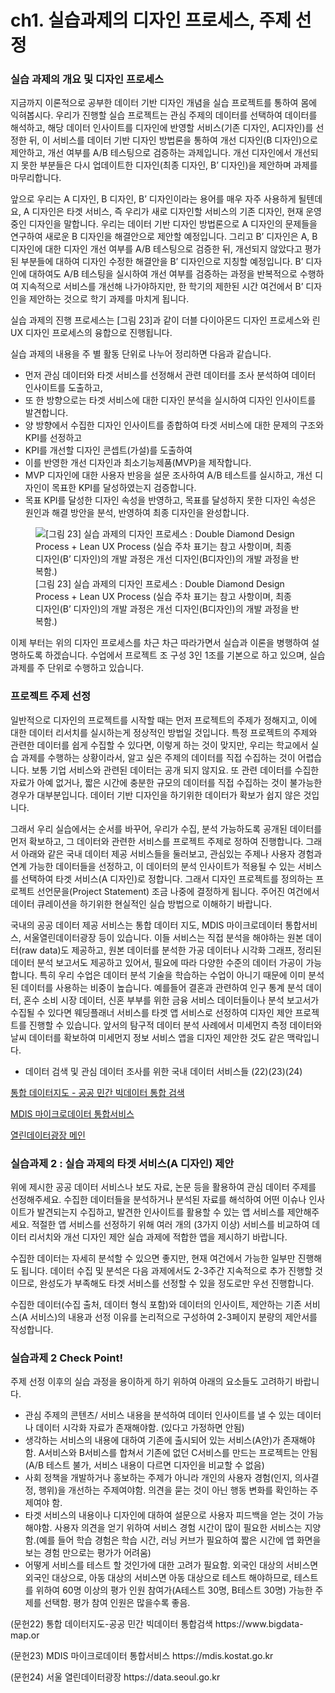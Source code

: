 # ch1. 실습과제의 디자인 프로세스, 주제 선정

### 실습 과제의 개요 및 디자인 프로세스

지금까지 이론적으로 공부한 데이터 기반 디자인 개념을 실습 프로젝트를 통하여 몸에 익혀봅시다. 우리가 진행할 실습 프로젝트는 관심 주제의 데이터를 선택하여 데이터를 해석하고, 해당 데이터 인사이트를 디자인에 반영할 서비스(기존 디자인, A디자인)를 선정한 뒤, 이 서비스를 데이터 기반 디자인 방법론을 통하여 개선 디자인(B 디자인)으로 제안하고, 개선 여부를 A/B 테스팅으로 검증하는 과제입니다. 개선 디자인에서 개선되지 못한 부분들은 다시 업데이트한 디자인(최종 디자인, B’ 디자인)을 제안하며 과제를 마무리합니다.

앞으로 우리는 A 디자인, B 디자인, B’ 디자인이라는 용어를 매우 자주 사용하게 될텐데요, A 디자인은 타겟 서비스, 즉 우리가 새로 디자인할 서비스의 기존 디자인, 현재 운영중인 디자인을 말합니다. 우리는 데이터 기반 디자인 방법론으로 A 디자인의 문제들을 연구하여 새로운 B 디자인을 해결안으로 제안할 예정입니다. 그리고 B’ 디자인은 A, B 디자인에 대한 디자인 개선 여부를 A/B 테스팅으로 검증한 뒤, 개선되지 않았다고 평가된 부분들에 대하여 디자인 수정한 해결안을 B’ 디자인으로 지칭할 예정입니다. B’ 디자인에 대하여도 A/B 테스팅을 실시하여 개선 여부를 검증하는 과정을 반복적으로 수행하여 지속적으로 서비스를 개선해 나가야하지만, 한 학기의 제한된 시간 여건에서 B’ 디자인을 제안하는 것으로 학기 과제를 마치게 됩니다.

실습 과제의 진행 프로세스는 \[그림 23\]과 같이 더블 다이아몬드 디자인 프로세스와 린 UX 디자인 프로세스의 융합으로 진행됩니다.

실습 과제의 내용을 주 별 활동 단위로 나누어 정리하면 다음과 같습니다.

-   먼저 관심 데이터와 타겟 서비스를 선정해서 관련 데이터를 조사 분석하여 데이터 인사이트를 도출하고,
-   또 한 방향으로는 타겟 서비스에 대한 디자인 분석을 실시하여 디자인 인사이트를 발견합니다.
-   양 방향에서 수집한 디자인 인사이트를 종합하여 타겟 서비스에 대한 문제의 구조와 KPI를 선정하고
-   KPI를 개선할 디자인 콘셉트(가설)를 도출하여
-   이를 반영한 개선 디자인과 최소기능제품(MVP)을 제작합니다.
-   MVP 디자인에 대한 사용자 반응을 설문 조사하여 A/B 테스트를 실시하고, 개선 디자인이 목표한 KPI를 달성하였는지 검증합니다.
-   목표 KPI를 달성한 디자인 속성을 반영하고, 목표를 달성하지 못한 디자인 속성은 원인과 해결 방안을 분석, 반영하여 최종 디자인을 완성합니다.

![\[그림 23\] 실습 과제의 디자인 프로세스 : Double Diamond Design Process + Lean UX Process (실습 주차 표기는 참고 사항이며, 최종 디자인(B’ 디자인)의 개발 과정은 개선 디자인(B디자인)의 개발 과정을 반복함.)](ch1 실습과제의 디자인 프로세스, 주제 선정/23.png)

이제 부터는 위의 디자인 프로세스를 차근 차근 따라가면서 실습과 이론을 병행하여 설명하도록 하겠습니다. 수업에서 프로젝트 조 구성 3인 1조를 기본으로 하고 있으며, 실습 과제를 주 단위로 수행하고 있습니다.

### 프로젝트 주제 선정

일반적으로 디자인의 프로젝트를 시작할 때는 먼저 프로젝트의 주제가 정해지고, 이에 대한 데이터 리서치를 실시하는게 정상적인 방법일 것입니다. 특정 프로젝트의 주제와 관련한 데이터를 쉽게 수집할 수 있다면, 이렇게 하는 것이 맞지만, 우리는 학교에서 실습 과제를 수행하는 상황이라서, 알고 싶은 주제의 데이터를 직접 수집하는 것이 어렵습니다. 보통 기업 서비스와 관련된 데이터는 공개 되지 않지요. 또 관련 데이터를 수집한 자료가 아예 없거나, 짧은 시간에 충분한 규모의 데이터를 직접 수집하는 것이 불가능한 경우가 대부분입니다. 데이터 기반 디자인을 하기위한 데이터가 확보가 쉽지 않은 것입니다.

그래서 우리 실습에서는 순서를 바꾸어, 우리가 수집, 분석 가능하도록 공개된 데이터를 먼저 확보하고, 그 데이터와 관련한 서비스를 프로젝트 주제로 정하여 진행합니다. 그래서 아래와 같은 국내 데이터 제공 서비스들을 둘러보고, 관심있는 주제나 사용자 경험과 연계 가능한 데이터들을 선정하고, 이 데이터의 분석 인사이트가 적용될 수 있는 서비스를 선택하여 타겟 서비스(A 디자인)로 정합니다. 그래서 디자인 프로젝트를 정의하는 프로젝트 선언문을(Project Statement) 조금 나중에 결정하게 됩니다. 주어진 여건에서 데이터 큐레이션을 하기위한 현실적인 실습 방법으로 이해하기 바랍니다.

국내의 공공 데이터 제공 서비스는 통합 데이터 지도, MDIS 마이크로데이터 통합서비스, 서울열린데이터광장 등이 있습니다. 이들 서비스는 직접 분석을 해야하는 원본 데이터(raw data)도 제공하고, 원본 데이터를 분석한 가공 데이터나 시각화 그래프, 정리된 데이터 분석 보고서도 제공하고 있어서, 필요에 따라 다양한 수준의 데이터 가공이 가능합니다. 특히 우리 수업은 데이터 분석 기술을 학습하는 수업이 아니기 때문에 이미 분석된 데이터를 사용하는 비중이 높습니다. 예를들어 결혼과 관련하여 인구 통계 분석 데이터, 혼수 소비 시장 데이터, 신혼 부부를 위한 금융 서비스 데이터들이나 분석 보고서가 수집될 수 있다면 웨딩플래너 서비스를 타겟 앱 서비스로 선정하여 디자인 제안 프로젝트를 진행할 수 있습니다. 앞서의 탐구적 데이터 분석 사례에서 미세먼지 측정 데이터와 날씨 데이터를 확보하여 미세먼지 정보 서비스 앱을 디자인 제안한 것도 같은 맥락입니다.

-   데이터 검색 및 관심 데이터 조사를 위한 국내 데이터 서비스들 (22)(23)(24)

[통합 데이터지도 - 공공 민간 빅데이터 통합 검색](https://www.bigdata-map.kr)

[MDIS 마이크로데이터 통합서비스](https://mdis.kostat.go.kr/index.do)

[열린데이터광장 메인](https://data.seoul.go.kr)

### 실습과제 2 : 실습 과제의 타겟 서비스(A 디자인) 제안

위에 제시한 공공 데이터 서비스나 보도 자료, 논문 등을 활용하여 관심 데이터 주제를 선정해주세요. 수집한 데이터들을 분석하거나 분석된 자료를 해석하여 어떤 이슈나 인사이트가 발견되는지 수집하고, 발견한 인사이트를 활용할 수 있는 앱 서비스를 제안해주세요. 적절한 앱 서비스를 선정하기 위해 여러 개의 (3가지 이상) 서비스를 비교하여 데이터 리서치와 개선 디자인 제안 실습 과제에 적합한 앱을 제시하기 바랍니다.

수집한 데이터는 자세히 분석할 수 있으면 좋지만, 현재 여건에서 가능한 일부만 진행해도 됩니다. 데이터 수집 및 분석은 다음 과제에서도 2-3주간 지속적으로 추가 진행할 것이므로, 완성도가 부족해도 타겟 서비스를 선정할 수 있을 정도로만 우선 진행합니다.

수집한 데이터(수집 출처, 데이터 형식 포함)와 데이터의 인사이트, 제안하는 기존 서비스(A 서비스)의 내용과 선정 이유를 논리적으로 구성하여 2-3페이지 분량의 제안서를 작성합니다.

### 실습과제 2 Check Point!

주제 선정 이후의 실습 과정을 용이하게 하기 위하여 아래의 요소들도 고려하기 바랍니다.

-   관심 주제의 콘텐츠/ 서비스 내용을 분석하여 데이터 인사이트를 낼 수 있는 데이터나 데이터 시각화 자료가 존재해야함. (있다고 가정하면 안됨)
-   생각하는 서비스의 내용에 대하여 기존에 출시되어 있는 서비스(A안)가 존재해야함. A서비스와 B서비스를 합쳐서 기존에 없던 C서비스를 만드는 프로젝트는 안됨 (A/B 테스트 불가, 서비스 내용이 다르면 디자인을 비교할 수 없음)
-   사회 정책을 개발하거나 홍보하는 주제가 아니라 개인의 사용자 경험(인지, 의사결정, 행위)을 개선하는 주제여야함. 의견을 묻는 것이 아닌 행동 변화를 확인하는 주제여야 함.
-   타겟 서비스의 내용이나 디자인에 대하여 설문으로 사용자 피드백을 얻는 것이 가능해야함. 사용자 의견을 얻기 위하여 서비스 경험 시간이 많이 필요한 서비스는 지양함.(예를 들어 학습 경험은 학습 시간, 러닝 커브가 필요하여 짧은 시간에 앱 화면을 보는 경험 만으로는 평가가 어려움)
-   어떻게 서비스를 테스트 할 것인가에 대한 고려가 필요함. 외국인 대상의 서비스면 외국인 대상으로, 아동 대상의 서비스면 아동 대상으로 테스트 해야하므로, 테스트를 위하여 60명 이상의 평가 인원 참여가(A테스트 30명, B테스트 30명) 가능한 주제를 선택함. 평가 참여 인원은 많을수록 좋음.

(문헌22) 통합 데이터지도-공공 민간 빅데이터 통합검색 https://www.bigdata-map.or

(문헌23) MDIS 마이크로데이터 통합서비스 https://mdis.kostat.go.kr

(문헌24) 서울 열린데이터광장 https://data.seoul.go.kr
